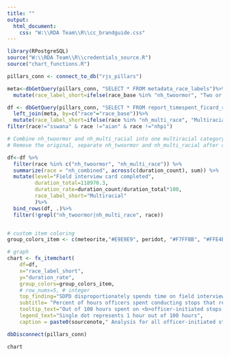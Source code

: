 ```yaml
---
title: ""
output:
  html_document:
    css: "W:\\RDA Team\\R\\cc_brandguide.css"
---
```

<!-- link to Google Font -->
<link href="https://fonts.googleapis.com/css2?family=Inter:wght@100;200;300;400;500;600;700;800;900&display=swap" rel="stylesheet">

```r

library(RPostgreSQL)
source("W:\\RDA Team\\R\\credentials_source.R")
source("chart_functions.R")

pillars_conn <- connect_to_db("rjs_pillars")

meta<-dbGetQuery(pillars_conn, "SELECT * FROM metadata_race_labels")%>%
  mutate(race_label_short=ifelse(race_base %in% "nh_twoormor", "Two or more", race_label_short))

df <- dbGetQuery(pillars_conn, "SELECT * FROM report_timespent_ficard_race_stop") %>%
  left_join(meta, by=c("race"="race_base"))%>%
  mutate(race_label_short=ifelse(race %in% "nh_multi_race", "Multiracial", race_label_short))%>%
filter(race!="sswana" & race !="aian" & race !="nhpi")

# Combine nh_twoormor and nh_multi_racial into one multiracial category with a combined duration_total and duration_rate.
# Remove the original, separate nh_twoormor and nh_multi_racial after combining

df<-df %>%
  filter(race %in% c("nh_twoormor", "nh_multi_race")) %>%
  summarize(race = "nh_combined", across(c(duration_count), sum)) %>%
  mutate(level="Field interview card completed",
         duration_total=118970.3,
         duration_rate=duration_count/duration_total*100,
         race_label_short="Multiracial"
         )%>%
  bind_rows(df, .)%>%
  filter(!grepl("nh_twoormor|nh_multi_race", race))


# custom item coloring
group_colors_item <- c(meteorite,"#E9E9E9", peridot, "#F7FFBB", "#FFE4BB", "#FFEEAC", "#C1FFC5", "#C9E3FF","#E2D9FF")

# graph
chart <- fx_itemchart(
    df=df, 
    x="race_label_short",
    y="duration_rate", 
    group_colors=group_colors_item,
    # row_nums=5, # integer
    top_finding="SDPD disproportionately spends time on field interview cards for Latinx and Black people relative to their population and other groups",
    subtitle= "Percent of hours officers spent conducting stops that resulted in a field interview card by race",
    tooltip_text="Out of 100 hours spent on <b>officer-initiated stops resulting in a field interview card</b>, SDPD spent <b>{point.duration_rate:.1f}</b> hours conducting field interviews on people perceived as <b>{point.race_label_short}</b>",
    legend_text="Single dot represents 1 hour out of 100 hours",
    caption = paste0(sourcenote," Analysis for all officer-initiated stops resulting in a field interview card only. Officers spent a total of 118,970.3 hours on officer-initiated stops that resulted in a field interview card only in 2022."))    

dbDisconnect(pillars_conn)
```

```r
chart
```

<script>
  widg = document.getElementsByClassName('html-widget'); //find widgets
  for (let i = 0; i < widg.length; i++) { //loop through
    document.getElementsByClassName('highchart')[i].style.width = '100%'; //adjust width
    document.getElementsByClassName('highchart')[i].style.height = '100%'; //adjust height
  }
</script>